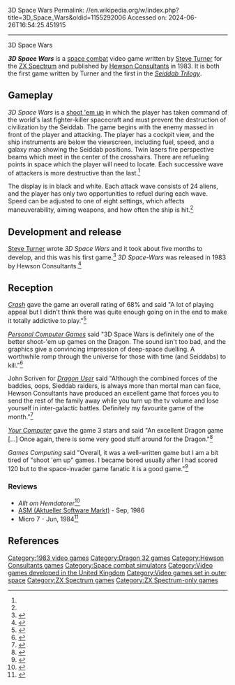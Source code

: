 3D Space Wars
Permalink: //en.wikipedia.org/w/index.php?title=3D_Space_Wars&oldid=1155292006
Accessed on: 2024-06-26T16:54:25.451915



------
3D Space Wars
{{Short description|1983 video game}}
{{Infobox video game
| collapsible = 
| state = 
| italic title = 
| title = 3D Space Wars
| image = 3D Space Wars cover.jpg
| alt = 
| caption = 
| developer = 
| publisher = [[Hewson Consultants]]
| series = ''[[Seiddab Trilogy]]''
| designer = [[Steve Turner (game programmer)|Steve Turner]] 
| engine = 
| platforms = [[ZX Spectrum]]
| released = 1983
| genre = [[space combat simulator|Space combat]] 
| modes = 
}}

'''''3D Space Wars''''' is a [[space combat simulator|space combat]] video game written by [[Steve Turner (game programmer)|Steve Turner]] for the [[ZX Spectrum]] and published by [[Hewson Consultants]] in 1983. It is both the first game written by Turner and the first in the ''[[Seiddab Trilogy]]''.

==Gameplay==
''3D Space Wars'' is a [[shoot 'em up]] in which the player has taken command of the world's last fighter-killer spacecraft and must prevent the destruction of civilization by the Seiddab. The game begins with the enemy massed in front of the player and attacking. The player has a cockpit view, and the ship instruments are below the viewscreen, including fuel, speed, and a galaxy map showing the Seiddab positions. Twin lasers fire perspective beams which meet in the center of the crosshairs.  There are refueling points in space which the player will need to locate.  Each successive wave of attackers is more destructive than the last.<ref name="Crash1"/>

The display is in black and white.  Each attack wave consists of 24 aliens, and the player has only two opportunities to refuel during each wave. Speed can be adjusted to one of eight settings, which affects maneuverability, aiming weapons, and how often the ship is hit.<ref name="PCG7"/>

==Development and release==
[[Steve Turner (game programmer)|Steve Turner]] wrote ''3D Space Wars'' and it took about five months to develop, and this was his first game.<ref>{{Cite web|url=http://archive.org/details/Crash_Magazine_Hi_002/page/84/mode/2up|title=Crash Magazine Hi 002|via=Internet Archive}}</ref> ''3D Space-Wars'' was released in 1983 by Hewson Consultants.<ref>{{WoS game|name=3D Space-Wars|id=0004686}}</ref>


==Reception==
''[[Crash (magazine)|Crash]]'' gave the game an overall rating of 68% and said "A lot of playing appeal but I didn't think there was quite enough going on in the end to make it totally addictive to play."<ref name="Crash1">{{Cite web|url=http://archive.org/details/Crash_No._01_1984-02_Newsfield_GB/page/n73/mode/2up|title=Crash - No. 01 (1984-02)(Newsfield)(GB)|date=February 16, 1984|via=Internet Archive}}</ref>

''[[Personal Computer Games]]'' said "3D Space Wars is definitely one of the better shoot-'em up games on the Dragon. The sound isn't too bad, and the graphics give a convincing impression of deep-space duelling. A worthwhile romp through the universe for those with time (and Seiddabs) to kill."<ref name="PCG7">{{Cite web|url=http://archive.org/details/personalcomputergames-magazine-07/page/n71/mode/2up|title=Personal Computer Games Magazine Issue 07|via=Internet Archive}}</ref>

John Scriven for ''[[Dragon User]]'' said "Although the combined forces of the baddies, oops, Sieddab raiders, is always more than mortal man can face, Hewson Consultants have produced an excellent game that forces you to send the rest of the family away while you turn up the tv volume and lose yourself in inter-galactic battles. Definitely my favourite game of the month."<ref>{{Cite web|url=http://archive.org/details/dragon-user-magazine-14/page/n13/mode/2up|title=Dragon User Magazine Issue 14|date=Jun 25, 1984|via=Internet Archive}}</ref>

''[[Your Computer (British magazine)|Your Computer]]'' gave the game 3 stars and said "An excellent Dragon game [...] Once again, there is some very good stuff around for the Dragon."<ref>{{Cite web|url=http://archive.org/details/your-computer-magazine-1984-05/page/n55/mode/2up|title=Your Computer Magazine (May 1984)|date=May 25, 1984|via=Internet Archive}}</ref>

''Games Computing'' said "Overall, it was a well-written game but I am a bit tired of "shoot 'em up" games. I became bored usually after I had scored 120 but to the space-invader game fanatic it is a good game."<ref>{{Cite web|url=http://archive.org/details/games-computing/8412/page/58/mode/2up|title=Games Computing|via=Internet Archive}}</ref>

===Reviews===
*''Allt om Hemdatorer''<ref>{{Cite web|url=http://archive.org/details/AlltOmHemdatorer19841/page/n65/mode/2up|title=Allt om Hemdatorer 1984 1|date=March 16, 1984|via=Internet Archive}}</ref>
*[[ASM (Aktueller Software Markt)]] - Sep, 1986
*Micro 7 - Jun, 1984<ref>{{Cite web|url=http://archive.org/details/Micro7-17/page/n119/mode/2up|title=Micro 7 n° 17|date=Jun 25, 1984|via=Internet Archive}}</ref>

==References==
{{reflist}}

[[Category:1983 video games]]
[[Category:Dragon 32 games]]
[[Category:Hewson Consultants games]]
[[Category:Space combat simulators]]
[[Category:Video games developed in the United Kingdom]]
[[Category:Video games set in outer space]]
[[Category:ZX Spectrum games]]
[[Category:ZX Spectrum-only games]]